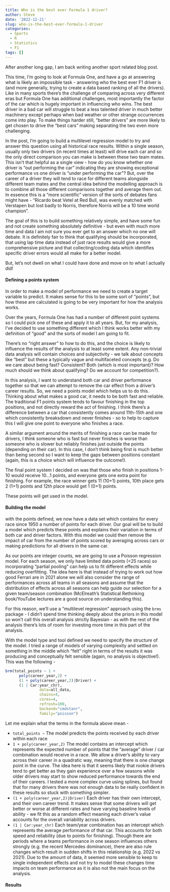 ```yaml
---
title: Who is the best ever Formula 1 driver?
author: Steve
date: '2022-12-21'
slug: who-is-the-best-ever-formula-1-driver
categories:
  - Sports
  - R
  - Statistics
  - F1
tags: []
---
```


After another long gap, I am back writing another sport related blog post. 

This time, I'm going to look at Formula One, and have a go at answering what is likely an impossible task - answering who the best ever F1 driver is (and more generally, trying to create a data based ranking of all the drivers). Like in many sports there's the challenge of comparing across very different eras but Formula One has additional challenges, most importantly the factor of the car which is hugely important in influencing who wins. The best driver in a bad car will struggle to beat a less talented driver in much better machinery except perhaps when bad weather or other strange occurrences come into play. To make things harder still, "better drivers" are more likely to get chosen to drive the "best cars" making separating the two even more challenging.

In the post, I'm going to build a multilevel regression model to try and answer this question using all historical race results. Within a single season, usually only two drivers (in recent times at least) will drive each car and so the only direct comparison you can make is between these two team mates. This isn't that helpful as a single view - how do you know whether one driver is "out performing the car" indicating they are showing exceptional performance vs one driver is "under performing the car"? But, over the career of a driver they will tend to race for different teams alongside different team mates and the central idea behind the modelling approach is to combine all those different comparisons together and average them out. In essence this is a "more scientific" version of the sorts of debates fans might have - "Ricardo beat Vetel at Red Bull, was evenly matched with Verstapen but lost badly to Norris, therefore Norris will be a 10 time world champion".

The goal of this is to build something relatively simple, and have some fun and not create something absolutely definitive - but even with much more time and data I am not sure you ever get to an answer which no one will debate. It is definitely fair to think that qualifying should be incorporated, that using lap time data instead of just race results would give a more comprehensive picture and that collecting/coding data which identifies specific driver errors would all make for a better model.

But, let's not dwell on what I could have done and move on to what I actually did!

#### Defining a points system

In order to make a model of performance we need to create a target variable to predict. It makes sense for this to be some sort of "points", but how these are calculated is going to be very important for how the analysis works.

Over the years, Formula One has had a number of different point systems so I could pick one of these and apply it to all years. But, for my analysis, I've decided to use something different which I think works better with my definition of "good" and the sorts of model I am going to fit.

There's no "right answer" to how to do this, and the choice is likely to influence the results of the analysis to at least some extent. Any non-trivial data analysis will contain choices and subjectivity - we talk about concepts like "best" but these a typically vague and multifaceted concepts (e.g. Do we care about being fast? Consistent? Both (which is most important)? How much should we think about qualifying? Do we account for competition?).

In this analysis, I want to understand both car and driver performance together so that we can attempt to remove the car effect from a driver's career results. So, we need a points model which helps us to do this. Thinking about what makes a good car, it needs to be both fast and reliable. The traditional F1 points system tends to favour finishing in the top positions, and not directly reward the act of finishing. I think there's a difference between a car that consistently comes around 11th-15th and one which consistently breaksdown and never finishes - so to help to capture this I will give one point to everyone who finishes a race.

A similar argument around the merits of finishing a race can be made for drivers, I think someone who is fast but never finishes is worse than someone who is slower but reliably finishes just outside the points (depending on their car). In this case, I don't think being first is much better than being second so I want to keep the gaps between positions constant (again, this is a choice which will influence the outcome!).

The final point system I decided on was that those who finish in positions 1-10 would receive 10...1 points, and everyone gets one extra point for finishing. For example, the race winner gets 11 (10+1) points, 10th place gets 2 (1+1) points and 12th place would get 1 (0+1) points.

These points will get used in the model.

#### Building the model

with the points defined, we now have a data set which contains for every race since 1950 a number of points for each driver. Our goal will be to build a model which predicts these points and explains their variation in terms of both car and driver factors. With this model we could then remove the impact of car from the number of points scored by averaging across cars or making predictions for all drivers in the same car.

As our points are integer counts, we are going to use a Poisson regression model. For each season, we only have limited data points (<25 races) so incorporating "partial pooling" can help us to fit different effects while reducing overfitting. The idea here is that instead of trying to work out how good Ferrari are in 2021 alone we will also consider the range of performances across all teams in all seasons and assume that the distribution of effects across all seasons can help guide our selection for a given team/season combination (McElreath's Statistical Rethinking book/YouTube lectures are a good source on understanding this).

For this reason, we'll use a "multilevel regression" approach using the `brms` package - I didn't spend time thinking deeply about the priors in this model so won't call this overall analysis strictly Bayesian - as with the rest of the analysis there's lots of room for investing more time in this part of the analysis.

With the model type and tool defined we need to specify the structure of the model. I tried a range of models of varying complexity and settled on something in the middle which "felt" right in terms of the results it was producing and conceptually felt sensible (again, no analysis is objective!). This was the following -

```r

brm(total_points ~ 1 + 
      poly(career_year,2) +
      (1 + poly(career_year,2)|Driver) +
      (1 | Car:year_chr),
               data=all_data,
               chains=4,
               cores=4,
               refresh=100,
               backend="cmdstanr",
               family="poisson")

```

Let me explain what the terms in the formula above mean -

- `total_points ~` The model predicts the points received by each driver within each race
- `1 + poly(career_year,2)` The model contains an intercept which represents the expected number of points that the "average" driver / car combination would receive in a race. We allow a driver's ability to vary across their career in a quadratic way, meaning that there is one change point in the curve. The idea here is that it seems likely that rookie drivers tend to get better as they gain experience over a few seasons while older drivers may start to show reduced performance towards the end of their careers. I tested a more complex curve using splines, but found that for many drivers there was not enough data to be really confident in these results so stuck with something simpler.
- `(1 + poly(career_year,2)|Driver)` Each driver has their own intercept, and their own career trend. It makes sense that some drivers will get better or worse at different rates and have varying baseline levels of ability - we fit this as a random effect meaning each driver's value accounts for the overall variability across drivers.
- `(1 | Car:year_chr)` Each team/year combination has an intercept which represents the average performance of that car. This accounts for both speed and reliability (due to points for finishing). Though there are periods where a teams performance in one season influences others strongly (e.g. the recent Mercedes dominance), there are also rule changes which result in sudden shifts in this relationship (e.g. 2022 vs 2021). Due to the amount of data, it seemed more sensible to keep to single independent effects and not try to model these changes time impacts on team performance as it is also not the main focus on the analysis.

#### Results


